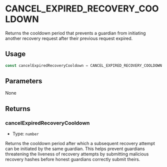 # CANCEL_EXPIRED_RECOVERY_COOLDOWN

Returns the cooldown period that prevents a guardian from initiating another recovery request after their previous request expired.

## Usage

```typescript
const cancelExpiredRecoveryCooldown = CANCEL_EXPIRED_RECOVERY_COOLDOWN
```

## Parameters

None

## Returns

### cancelExpiredRecoveryCooldown

- Type: `number`

Returns the cooldown period after which a subsequent recovery attempt can be initiated by the same guardian. This helps prevent guardians threatening the liveness of recovery attempts by submitting malicious recovery hashes before honest guardians correctly submit theirs.
